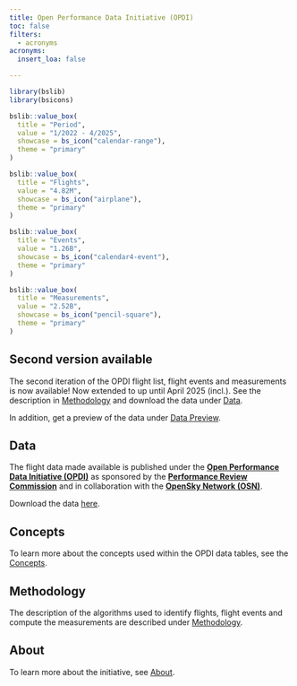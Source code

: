 ```yaml
---
title: Open Performance Data Initiative (OPDI)
toc: false
filters:
  - acronyms
acronyms:
  insert_loa: false

---
```


```r
library(bslib)
library(bsicons)
```



::: {layout-ncol=2}
```r
bslib::value_box(
  title = "Period",
  value = "1/2022 - 4/2025",
  showcase = bs_icon("calendar-range"),
  theme = "primary"
)
```

```r
bslib::value_box(
  title = "Flights",
  value = "4.82M", 
  showcase = bs_icon("airplane"),
  theme = "primary"
)
```
:::

::: {layout-ncol=2}
```r
bslib::value_box(
  title = "Events",
  value = "1.26B",
  showcase = bs_icon("calendar4-event"),
  theme = "primary"
)
```

```r
bslib::value_box(
  title = "Measurements",
  value = "2.52B",
  showcase = bs_icon("pencil-square"),
  theme = "primary"
)
```
:::

::: {.callout-tip}
## Second version available

The second iteration of the OPDI flight list, flight events and measurements is now available! Now extended to up until April 2025 (incl.). See the description in [Methodology](/methodology.html) and download the data under [Data](/data.html).

In addition, get a preview of the data under [Data Preview](/data-preview.html).
:::

## Data

The flight data made available is published under the **[Open Performance Data Initiative (OPDI)](https://www.opdi.aero/)** as sponsored by
the **[Performance Review Commission](https://ansperformance.eu/about/prc/)** and in collaboration with the **[OpenSky Network (OSN)](https://opensky-network.org/)**. 

Download the data [here](https://opdi.aero/data).

## Concepts

To learn more about the concepts used within the OPDI data tables, see the [Concepts](https://opdi.aero/concepts).

## Methodology
The description of the algorithms used to identify flights, flight events and compute the measurements are described under [Methodology](https://opdi.aero/concepts).

## About

To learn more about the initiative, see [About](https://opdi.aero/concepts).
